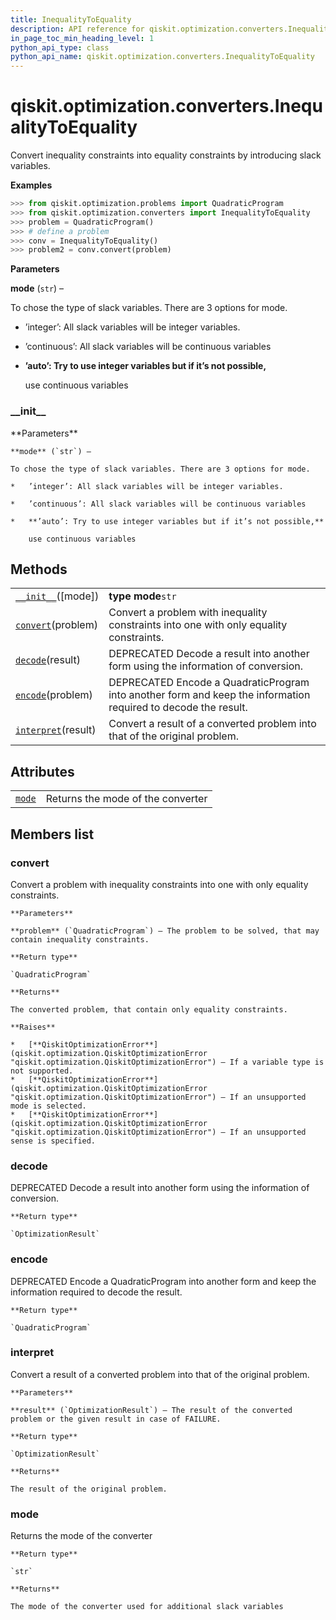 ```yaml
---
title: InequalityToEquality
description: API reference for qiskit.optimization.converters.InequalityToEquality
in_page_toc_min_heading_level: 1
python_api_type: class
python_api_name: qiskit.optimization.converters.InequalityToEquality
---
```


<span id="qiskit-optimization-converters-inequalitytoequality" />

# qiskit.optimization.converters.InequalityToEquality

<Class id="qiskit.optimization.converters.InequalityToEquality" isDedicatedPage={true} github="https://github.com/qiskit-community/qiskit-aqua/tree/stable/0.8/qiskit/optimization/converters/inequality_to_equality.py" signature="InequalityToEquality(mode='auto')" modifiers="class">
  Convert inequality constraints into equality constraints by introducing slack variables.

  **Examples**

  ```python
  >>> from qiskit.optimization.problems import QuadraticProgram
  >>> from qiskit.optimization.converters import InequalityToEquality
  >>> problem = QuadraticProgram()
  >>> # define a problem
  >>> conv = InequalityToEquality()
  >>> problem2 = conv.convert(problem)
  ```

  **Parameters**

  **mode** (`str`) –

  To chose the type of slack variables. There are 3 options for mode.

  *   ’integer’: All slack variables will be integer variables.

  *   ’continuous’: All slack variables will be continuous variables

  *   **’auto’: Try to use integer variables but if it’s not possible,**

      use continuous variables

  ### \_\_init\_\_

  <Function id="qiskit.optimization.converters.InequalityToEquality.__init__" signature="__init__(mode='auto')">
    **Parameters**

    **mode** (`str`) –

    To chose the type of slack variables. There are 3 options for mode.

    *   ’integer’: All slack variables will be integer variables.

    *   ’continuous’: All slack variables will be continuous variables

    *   **’auto’: Try to use integer variables but if it’s not possible,**

        use continuous variables
  </Function>

  ## Methods

  |                                                                                                                                                       |                                                                                                                |
  | ----------------------------------------------------------------------------------------------------------------------------------------------------- | -------------------------------------------------------------------------------------------------------------- |
  | [`__init__`](#qiskit.optimization.converters.InequalityToEquality.__init__ "qiskit.optimization.converters.InequalityToEquality.__init__")(\[mode])   | **type mode**`str`                                                                                             |
  | [`convert`](#qiskit.optimization.converters.InequalityToEquality.convert "qiskit.optimization.converters.InequalityToEquality.convert")(problem)      | Convert a problem with inequality constraints into one with only equality constraints.                         |
  | [`decode`](#qiskit.optimization.converters.InequalityToEquality.decode "qiskit.optimization.converters.InequalityToEquality.decode")(result)          | DEPRECATED Decode a result into another form using the information of conversion.                              |
  | [`encode`](#qiskit.optimization.converters.InequalityToEquality.encode "qiskit.optimization.converters.InequalityToEquality.encode")(problem)         | DEPRECATED Encode a QuadraticProgram into another form and keep the information required to decode the result. |
  | [`interpret`](#qiskit.optimization.converters.InequalityToEquality.interpret "qiskit.optimization.converters.InequalityToEquality.interpret")(result) | Convert a result of a converted problem into that of the original problem.                                     |

  ## Attributes

  |                                                                                                                                |                                   |
  | ------------------------------------------------------------------------------------------------------------------------------ | --------------------------------- |
  | [`mode`](#qiskit.optimization.converters.InequalityToEquality.mode "qiskit.optimization.converters.InequalityToEquality.mode") | Returns the mode of the converter |

  ## Members list

  ### convert

  <Function id="qiskit.optimization.converters.InequalityToEquality.convert" signature="convert(problem)">
    Convert a problem with inequality constraints into one with only equality constraints.

    **Parameters**

    **problem** (`QuadraticProgram`) – The problem to be solved, that may contain inequality constraints.

    **Return type**

    `QuadraticProgram`

    **Returns**

    The converted problem, that contain only equality constraints.

    **Raises**

    *   [**QiskitOptimizationError**](qiskit.optimization.QiskitOptimizationError "qiskit.optimization.QiskitOptimizationError") – If a variable type is not supported.
    *   [**QiskitOptimizationError**](qiskit.optimization.QiskitOptimizationError "qiskit.optimization.QiskitOptimizationError") – If an unsupported mode is selected.
    *   [**QiskitOptimizationError**](qiskit.optimization.QiskitOptimizationError "qiskit.optimization.QiskitOptimizationError") – If an unsupported sense is specified.
  </Function>

  ### decode

  <Function id="qiskit.optimization.converters.InequalityToEquality.decode" signature="decode(result)">
    DEPRECATED Decode a result into another form using the information of conversion.

    **Return type**

    `OptimizationResult`
  </Function>

  ### encode

  <Function id="qiskit.optimization.converters.InequalityToEquality.encode" signature="encode(problem)">
    DEPRECATED Encode a QuadraticProgram into another form and keep the information required to decode the result.

    **Return type**

    `QuadraticProgram`
  </Function>

  ### interpret

  <Function id="qiskit.optimization.converters.InequalityToEquality.interpret" signature="interpret(result)">
    Convert a result of a converted problem into that of the original problem.

    **Parameters**

    **result** (`OptimizationResult`) – The result of the converted problem or the given result in case of FAILURE.

    **Return type**

    `OptimizationResult`

    **Returns**

    The result of the original problem.
  </Function>

  ### mode

  <Attribute id="qiskit.optimization.converters.InequalityToEquality.mode">
    Returns the mode of the converter

    **Return type**

    `str`

    **Returns**

    The mode of the converter used for additional slack variables
  </Attribute>
</Class>

